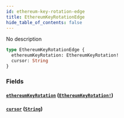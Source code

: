 ```yaml
---
id: ethereum-key-rotation-edge
title: EthereumKeyRotationEdge
hide_table_of_contents: false
---
```



No description

```graphql
type EthereumKeyRotationEdge {
  ethereumKeyRotation: EthereumKeyRotation!
  cursor: String
}
```


### Fields

#### [`ethereumKeyRotation`](#) ([`EthereumKeyRotation!`](/docs/testnet/graphql/objects/ethereum-key-rotation))




#### [`cursor`](#) ([`String`](/docs/testnet/graphql/scalars/string))






